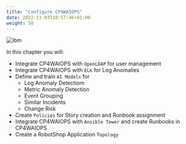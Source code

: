 ```yaml
---
title: "Configure CP4WAIOPS"
date: 2022-11-03T10:57:46+01:00
weight: 50
---
```




![ibm](./../images/ibm/app-mgt.gif)

In this chapter you will:

- Integrate CP4WAIOPS with `OpenLDAP` for user management
- Integrate CP4WAIOPS with `ELK` for Log Anomalies
- Define and train `AI Models` for
  - Log Anomaly Detectiom
  - Metric Anomaly Detection
  - Event Grouping
  - Similar Incidents
  - Change Risk 
- Create `Policies` for Story creation and Runbook assignment
- Integrate CP4WAIOPS with `Ansible Tower` and create Runbooks in CP4WAIOPS
- Create a RobotShop Application `Topology`

